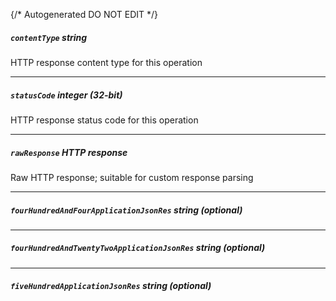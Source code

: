 {/* Autogenerated DO NOT EDIT  */}
##### `contentType` _string_
HTTP response content type for this operation

---
##### `statusCode` _integer (32-bit)_
HTTP response status code for this operation

---
##### `rawResponse` _HTTP response_
Raw HTTP response; suitable for custom response parsing

---
##### `fourHundredAndFourApplicationJsonRes` _string (optional)_

---
##### `fourHundredAndTwentyTwoApplicationJsonRes` _string (optional)_

---
##### `fiveHundredApplicationJsonRes` _string (optional)_


